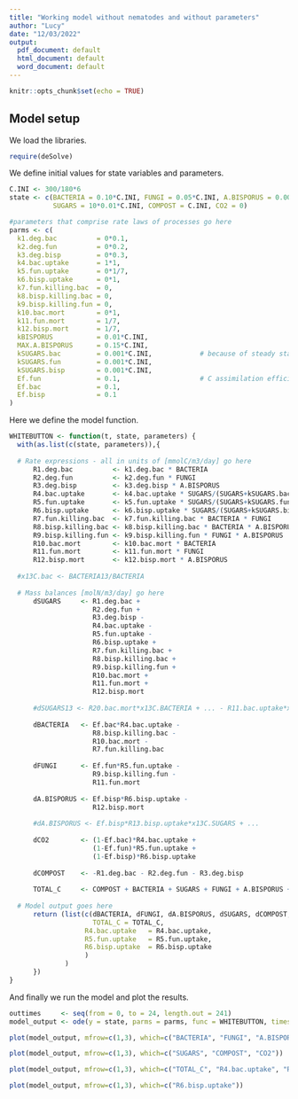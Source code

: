 ```yaml
---
title: "Working model without nematodes and without parameters"
author: "Lucy"
date: "12/03/2022"
output:
  pdf_document: default
  html_document: default
  word_document: default
---
```


```r
knitr::opts_chunk$set(echo = TRUE)
```

## Model setup

We load the libraries.

```r
require(deSolve)
```

We define initial values for state variables and parameters.

```r
C.INI <- 300/180*6
state <- c(BACTERIA = 0.10*C.INI, FUNGI = 0.05*C.INI, A.BISPORUS = 0.001*C.INI, 
           SUGARS = 10*0.01*C.INI, COMPOST = C.INI, CO2 = 0)

#parameters that comprise rate laws of processes go here
parms <- c(
  k1.deg.bac          = 0*0.1,
  k2.deg.fun          = 0*0.2,
  k3.deg.bisp         = 0*0.3,
  k4.bac.uptake       = 1*1,
  k5.fun.uptake       = 0*1/7,
  k6.bisp.uptake      = 0*1,
  k7.fun.killing.bac  = 0,
  k8.bisp.killing.bac = 0,
  k9.bisp.killing.fun = 0,
  k10.bac.mort        = 0*1,
  k11.fun.mort        = 1/7,
  k12.bisp.mort       = 1/7,
  kBISPORUS           = 0.01*C.INI,
  MAX.A.BISPORUS      = 0.15*C.INI,
  kSUGARS.bac         = 0.001*C.INI,            # because of steady state
  kSUGARS.fun         = 0.001*C.INI,
  kSUGARS.bisp        = 0.001*C.INI,
  Ef.fun              = 0.1,                    # C assimilation efficiency
  Ef.bac              = 0.1,
  Ef.bisp             = 0.1
)
```

Here we define the model function.

```r
WHITEBUTTON <- function(t, state, parameters) { 
  with(as.list(c(state, parameters)),{
 
  # Rate expressions - all in units of [mmolC/m3/day] go here
      R1.deg.bac          <- k1.deg.bac * BACTERIA
      R2.deg.fun          <- k2.deg.fun * FUNGI
      R3.deg.bisp         <- k3.deg.bisp * A.BISPORUS
      R4.bac.uptake       <- k4.bac.uptake * SUGARS/(SUGARS+kSUGARS.bac) * BACTERIA * kBISPORUS/(A.BISPORUS+kBISPORUS)
      R5.fun.uptake       <- k5.fun.uptake * SUGARS/(SUGARS+kSUGARS.fun) * FUNGI * kBISPORUS/(A.BISPORUS+kBISPORUS)
      R6.bisp.uptake      <- k6.bisp.uptake * SUGARS/(SUGARS+kSUGARS.bisp) * A.BISPORUS * (1-A.BISPORUS/MAX.A.BISPORUS)
      R7.fun.killing.bac  <- k7.fun.killing.bac * BACTERIA * FUNGI
      R8.bisp.killing.bac <- k8.bisp.killing.bac * BACTERIA * A.BISPORUS
      R9.bisp.killing.fun <- k9.bisp.killing.fun * FUNGI * A.BISPORUS
      R10.bac.mort        <- k10.bac.mort * BACTERIA
      R11.fun.mort        <- k11.fun.mort * FUNGI
      R12.bisp.mort       <- k12.bisp.mort * A.BISPORUS
      
  #x13C.bac <- BACTERIA13/BACTERIA
      
  # Mass balances [molN/m3/day] go here
      dSUGARS     <- R1.deg.bac + 
                     R2.deg.fun + 
                     R3.deg.bisp -
                     R4.bac.uptake - 
                     R5.fun.uptake - 
                     R6.bisp.uptake + 
                     R7.fun.killing.bac + 
                     R8.bisp.killing.bac + 
                     R9.bisp.killing.fun +
                     R10.bac.mort + 
                     R11.fun.mort + 
                     R12.bisp.mort
      
      #dSUGARS13 <- R20.bac.mort*x13C.BACTERIA + ... - R11.bac.uptake*x13C.SUGARS
      
      dBACTERIA   <- Ef.bac*R4.bac.uptake - 
                     R8.bisp.killing.bac - 
                     R10.bac.mort - 
                     R7.fun.killing.bac
      
      dFUNGI      <- Ef.fun*R5.fun.uptake - 
                     R9.bisp.killing.fun - 
                     R11.fun.mort
      
      dA.BISPORUS <- Ef.bisp*R6.bisp.uptake - 
                     R12.bisp.mort
      
      #dA.BISPORUS <- Ef.bisp*R13.bisp.uptake*x13C.SUGARS + ...
        
      dCO2        <- (1-Ef.bac)*R4.bac.uptake + 
                     (1-Ef.fun)*R5.fun.uptake + 
                     (1-Ef.bisp)*R6.bisp.uptake
      
      dCOMPOST    <- -R1.deg.bac - R2.deg.fun - R3.deg.bisp
      
      TOTAL_C     <- COMPOST + BACTERIA + SUGARS + FUNGI + A.BISPORUS + CO2
      
  # Model output goes here
      return (list(c(dBACTERIA, dFUNGI, dA.BISPORUS, dSUGARS, dCOMPOST, dCO2),
                     TOTAL_C = TOTAL_C, 
                   R4.bac.uptake   = R4.bac.uptake,
                   R5.fun.uptake   = R5.fun.uptake,
                   R6.bisp.uptake  = R6.bisp.uptake
                   )
              )
      })
}
```

And finally we run the model and plot the results.

```r
outtimes     <- seq(from = 0, to = 24, length.out = 241)
model_output <- ode(y = state, parms = parms, func = WHITEBUTTON, times = outtimes)
```

```r
plot(model_output, mfrow=c(1,3), which=c("BACTERIA", "FUNGI", "A.BISPORUS"))
```

```r
plot(model_output, mfrow=c(1,3), which=c("SUGARS", "COMPOST", "CO2"))
```

```r
plot(model_output, mfrow=c(1,3), which=c("TOTAL_C", "R4.bac.uptake", "R5.fun.uptake"))
```

```r
plot(model_output, mfrow=c(1,3), which=c("R6.bisp.uptake"))
```